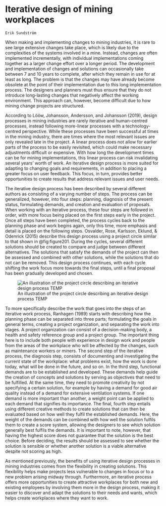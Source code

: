 # Iterative design of mining workplaces# 

```block
Erik Sundström
```

When making and implementing changes to mining industries, it is rare to see large extensive changes take place, which is likely due to the complexities of the systems involved in a mine. Instead, changes are often implemented incrementally, with individual implementations coming together as a larger change effort over a longer period. The development and implementation of changes and solutions can occasionally take between 7 and 10 years to complete, after which they remain in use for at least as long. The problem is that the changes may have already become obsolete at the point of their implementation due to this long implementation process. The designers and planners must thus ensure that they do not introduce long-lasting changes that negatively affect the working environment. This approach can, however, become difficult due to how mining change projects are structured.

According to Lööw, Johansson, Andersson, and Johansson (2019), design processes in mining industries are rarely iterative and human-centred processes, instead following more-linear processes with a technology-centred perspective. While these processes have been successful at times in the mining industry, there are times where the most relevant issues are only revealed late in the project. A linear process does not allow for earlier parts of the process to be easily revisited, which could make necessary adjustments difficult or expensive. With how long the development times can be for mining implementations, this linear process can risk invalidating several years' worth of work. An iterative design process is more suited for adapting to changing goals and requirements, in addition to placing a greater focus on user feedback. This focus, in turn, provides better opportunities to create results that address relevant issues and user needs.

The iterative design process has been described by several different authors as consisting of a varying number of steps. The process can be generalized, however, into four steps: planning, diagnosis of the present status, formulating demands, and creation and evaluation of proposals. When working with an iterative process, these four steps are followed in order, with more focus being placed on the first steps early in the project. Once all steps have been completed, the process cycles back to the planning phase and work begins again, only this time, more emphasis and detail is placed on the following steps. Osvalder, Rose, Karlsson, Eklund, & Odenrick (2015) describe this design process using a project circle similar to that shown in @fig:figure201. During the cycles, several different solutions should be created to compare and judge between different alternatives. The solutions that satisfy the demands of the project can then be assessed and combined with other solutions, while the solutions that do not can be removed. This design process continues, with each cycle shifting the work focus more towards the final steps, until a final proposal has been gradually developed and chosen.

![An illustration of the project circle describing an iterative design process TEMP](./media/21-iterative-design-of-mining-workplaces/media/image1.png){#fig:figure201}



To more specifically describe the work that goes into the steps of an iterative work process, Ranhagen (1989) starts with describing how the planning phase can be separated into three parts; formulating the goals in general terms, creating a project organization, and separating the work into stages. A project organization can consist of a decision-making body, a health and safety reference group and a project group. The important thing here is to include both people with experience in design work and people from the areas of the workplace who will be affected by the changes, such as maintenance workers or miners. The second step of the iterative process, the diagnosis step, consists of documenting and investigating the current state of the workplace: what problems exist, how the work is done today, what will be done in the future, and so on. In the third step, functional demands are to be established and developed. These demands help guide the creation of concepts and solutions by serving as objectives that need to be fulfilled. At the same time, they need to promote creativity by not specifying a certain solution, for example by having a demand for good air quality instead of a demand for extensive ventilation systems. If one demand is more important than another, a weight point can be applied to each demand that signifies its importance. The final, fourth step entails using different creative methods to create solutions that can then be evaluated based on how well they fulfil the established demands. Here, the weight of the demands can be combined with how well the solution fulfils them to create a score system, allowing the designers to see which solution generally best fulfils the demands. It is important to note, however, that having the highest score does not guarantee that the solution is the best choice. Before deciding, the results should be assessed to see whether the solution is sensible or whether another solution is a viable alternative despite not scoring as high.

As mentioned previously, the benefits of using iterative design processes in mining industries comes from the flexibility in creating solutions. This flexibility helps make projects less vulnerable to changes in focus or to a new problem arising midway through. Furthermore, an iterative process offers more opportunities to create attractive workplaces for both new and existing employees by involving them more in the design process, making it easier to discover and adapt the solutions to their needs and wants, which helps create workplaces where they want to work.
